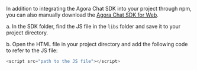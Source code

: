 <PlatformWrapper platform="web">

In addition to integrating the Agora Chat SDK into your project through npm, you can also manually download the [Agora Chat SDK for Web](https://www.npmjs.com/package/agora-chat). 

a. In the SDK folder, find the JS file in the `libs` folder and save it to your project directory.

b. Open the HTML file in your project directory and add the following code to refer to the JS file:

```javascript
<script src="path to the JS file"></script>
```

</PlatformWrapper>
